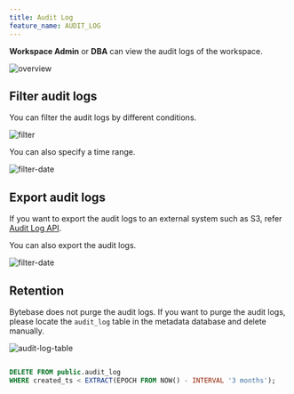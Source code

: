 ```yaml
---
title: Audit Log
feature_name: AUDIT_LOG
---
```


**Workspace Admin** or **DBA** can view the audit logs of the workspace.

![overview](/content/docs/security/audit-log/overview.webp)

## Filter audit logs

You can filter the audit logs by different conditions.

![filter](/content/docs/security/audit-log/filter.webp)

You can also specify a time range.

![filter-date](/content/docs/security/audit-log/filter-date.webp)

## Export audit logs

<HintBlock type="info">

If you want to export the audit logs to an external system such as S3, refer [Audit Log API](/docs/api/audit-log/).

</HintBlock>

You can also export the audit logs.

![filter-date](/content/docs/security/audit-log/filter-date.webp)

## Retention

Bytebase does not purge the audit logs. If you want to purge the audit logs, please locate the
`audit_log` table in the metadata database and delete manually.

![audit-log-table](/content/docs/security/audit-log/audit-log-table.webp)

```sql

DELETE FROM public.audit_log
WHERE created_ts < EXTRACT(EPOCH FROM NOW() - INTERVAL '3 months');

```
